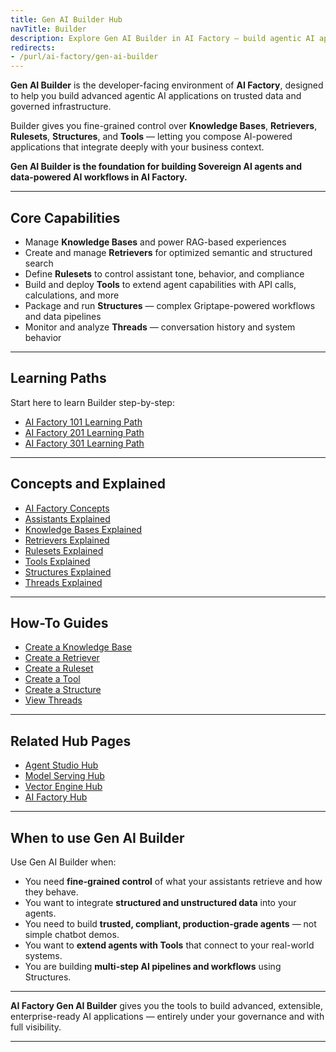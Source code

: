 ```yaml
---
title: Gen AI Builder Hub
navTitle: Builder
description: Explore Gen AI Builder in AI Factory — build agentic AI applications with Knowledge Bases, Tools, and advanced AI workflows.
redirects:
- /purl/ai-factory/gen-ai-builder
---
```


**Gen AI Builder** is the developer-facing environment of **AI Factory**, designed to help you build advanced agentic AI applications on trusted data and governed infrastructure.

Builder gives you fine-grained control over **Knowledge Bases**, **Retrievers**, **Rulesets**, **Structures**, and **Tools** — letting you compose AI-powered applications that integrate deeply with your business context.

**Gen AI Builder is the foundation for building Sovereign AI agents and data-powered AI workflows in AI Factory.**

---

## Core Capabilities

- Manage **Knowledge Bases** and power RAG-based experiences
- Create and manage **Retrievers** for optimized semantic and structured search
- Define **Rulesets** to control assistant tone, behavior, and compliance
- Build and deploy **Tools** to extend agent capabilities with API calls, calculations, and more
- Package and run **Structures** — complex Griptape-powered workflows and data pipelines
- Monitor and analyze **Threads** — conversation history and system behavior

---

## Learning Paths

Start here to learn Builder step-by-step:

- [AI Factory 101 Learning Path](/ai-factory/learn/paths/101)
- [AI Factory 201 Learning Path](/ai-factory/learn/paths/201)
- [AI Factory 301 Learning Path](/ai-factory/learn/paths/301)

---

## Concepts and Explained

- [AI Factory Concepts](/ai-factory/learn/explained/ai-factory-concepts)
- [Assistants Explained](/ai-factory/learn/explained/assistants-explained)
- [Knowledge Bases Explained](/ai-factory/learn/explained/knowledge-bases-explained)
- [Retrievers Explained](/ai-factory/learn/explained/retrievers-explained)
- [Rulesets Explained](/ai-factory/learn/explained/rulesets-explained)
- [Tools Explained](/ai-factory/learn/explained/tools-explained)
- [Structures Explained](/ai-factory/learn/explained/structures-explained)
- [Threads Explained](/ai-factory/learn/explained/threads-explained)

---

## How-To Guides

- [Create a Knowledge Base](/ai-factory/learn/how-to/gen-ai/create-knowledge-base)
- [Create a Retriever](/ai-factory/learn/how-to/gen-ai/create-retriever)
- [Create a Ruleset](/ai-factory/learn/how-to/gen-ai/create-ruleset)
- [Create a Tool](/ai-factory/learn/how-to/gen-ai/create-tool)
- [Create a Structure](/ai-factory/learn/how-to/gen-ai/create-structure)
- [View Threads](/ai-factory/learn/how-to/gen-ai/view-threads)

---

## Related Hub Pages

- [Agent Studio Hub](/ai-factory/gen-ai/agent-studio)
- [Model Serving Hub](/ai-factory/model/serving)
- [Vector Engine Hub](/ai-factory/vector-engine)
- [AI Factory Hub](/ai-factory/index)

---

## When to use Gen AI Builder

Use Gen AI Builder when:

- You need **fine-grained control** of what your assistants retrieve and how they behave.
- You want to integrate **structured and unstructured data** into your agents.
- You need to build **trusted, compliant, production-grade agents** — not simple chatbot demos.
- You want to **extend agents with Tools** that connect to your real-world systems.
- You are building **multi-step AI pipelines and workflows** using Structures.

---

**AI Factory Gen AI Builder** gives you the tools to build advanced, extensible, enterprise-ready AI applications — entirely under your governance and with full visibility.

---

